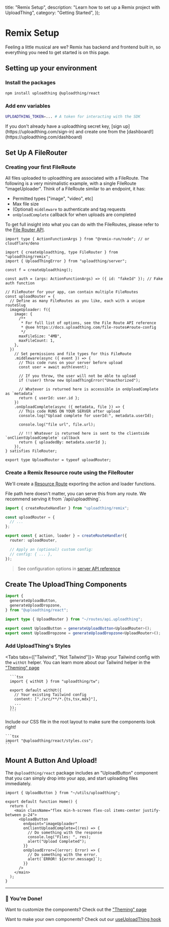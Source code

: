 
  title: "Remix Setup",
  description: "Learn how to set up a Remix project with UploadThing",
  category: "Getting Started",
});

# Remix Setup

Feeling a little musical are we? Remix has backend and frontend built in, so
everything you need to get started is on this page.

## Setting up your environment

### Install the packages

```bash npm2yarn
npm install uploadthing @uploadthing/react
```

### Add env variables

```bash
UPLOADTHING_TOKEN=... # A token for interacting with the SDK
```

<Note>
  If you don't already have a uploadthing secret key, [sign
  up](https://uploadthing.com/sign-in) and create one from the
  [dashboard!](https://uploadthing.com/dashboard)
</Note>

## Set Up A FileRouter

### Creating your first FileRoute

All files uploaded to uploadthing are associated with a FileRoute. The following
is a very minimalistic example, with a single FileRoute "imageUploader". Think
of a FileRoute similar to an endpoint, it has:

- Permitted types ["image", "video", etc]
- Max file size
- (Optional) `middleware` to authenticate and tag requests
- `onUploadComplete` callback for when uploads are completed

To get full insight into what you can do with the FileRoutes, please refer to
the [File Router API](/file-routes).

```tsx {{ title: "app/routes/api.uploadthing.ts" }}
import type { ActionFunctionArgs } from "@remix-run/node"; // or cloudflare/deno

import { createUploadthing, type FileRouter } from "uploadthing/remix";
import { UploadThingError } from "uploadthing/server";

const f = createUploadthing();

const auth = (args: ActionFunctionArgs) => ({ id: "fakeId" }); // Fake auth function

// FileRouter for your app, can contain multiple FileRoutes
const uploadRouter = {
  // Define as many FileRoutes as you like, each with a unique routeSlug
  imageUploader: f({
    image: {
      /**
       * For full list of options, see the File Route API reference
       * @see https://docs.uploadthing.com/file-routes#route-config
       */
      maxFileSize: "4MB",
      maxFileCount: 1,
    },
  })
    // Set permissions and file types for this FileRoute
    .middleware(async ({ event }) => {
      // This code runs on your server before upload
      const user = await auth(event);

      // If you throw, the user will not be able to upload
      if (!user) throw new UploadThingError("Unauthorized");

      // Whatever is returned here is accessible in onUploadComplete as `metadata`
      return { userId: user.id };
    })
    .onUploadComplete(async ({ metadata, file }) => {
      // This code RUNS ON YOUR SERVER after upload
      console.log("Upload complete for userId:", metadata.userId);

      console.log("file url", file.url);

      // !!! Whatever is returned here is sent to the clientside `onClientUploadComplete` callback
      return { uploadedBy: metadata.userId };
    }),
} satisfies FileRouter;

export type UploadRouter = typeof uploadRouter;
```

### Create a Remix Resource route using the FileRouter

We'll create a
[Resource Route](https://remix.run/docs/en/main/guides/resource-routes)
exporting the action and loader functions.

<Note>
  File path here doesn't matter, you can serve this from any route. We recommend
  serving it from `/api/uploadthing`.
</Note>

```ts {{ title: "app/routes/api.uploadthing.ts" }}
import { createRouteHandler } from "uploadthing/remix";

const uploadRouter = {
  // ...
};

export const { action, loader } = createRouteHandler({
  router: uploadRouter,

  // Apply an (optional) custom config:
  // config: { ... },
});
```

> See configuration options in
> [server API reference](/api-reference/server#create-route-handler)

## Create The UploadThing Components

```ts {{ title: "app/utils/uploadthing.ts" }}
import {
  generateUploadButton,
  generateUploadDropzone,
} from "@uploadthing/react";

import type { UploadRouter } from "~/routes/api.uploadthing";

export const UploadButton = generateUploadButton<UploadRouter>();
export const UploadDropzone = generateUploadDropzone<UploadRouter>();
```

### Add UploadThing's Styles

<Tabs tabs={["Tailwind", "Not Tailwind"]}>
  <Tab>
      Wrap your Tailwind config with the `withUt` helper. You can learn more about our
      Tailwind helper in the ["Theming" page](/concepts/theming#theming-with-tailwind-css)

      ```tsx
      import { withUt } from "uploadthing/tw";

      export default withUt({
        // Your existing Tailwind config
        content: ["./src/**/*.{ts,tsx,mdx}"],
        ...
      });
      ```

  </Tab>
  <Tab>
    Include our CSS file in the root layout to make sure the components look right!

    ```tsx
    import "@uploadthing/react/styles.css";
    ```

  </Tab>
</Tabs>

## Mount A Button And Upload!

The `@uploadthing/react` package includes an "UploadButton" component that you
can simply drop into your app, and start uploading files immediately.

```tsx {{ title: "routes/_index.tsx" }}
import { UploadButton } from "~/utils/uploadthing";

export default function Home() {
  return (
    <main className="flex min-h-screen flex-col items-center justify-between p-24">
      <UploadButton
        endpoint="imageUploader"
        onClientUploadComplete={(res) => {
          // Do something with the response
          console.log("Files: ", res);
          alert("Upload Completed");
        }}
        onUploadError={(error: Error) => {
          // Do something with the error.
          alert(`ERROR! ${error.message}`);
        }}
      />
    </main>
  );
}
```

---

### 🎉 You're Done!

Want to customize the components? Check out the
["Theming" page](/concepts/theming)

Want to make your own components? Check out our
[useUploadThing hook](/api-reference/react#use-upload-thing)
